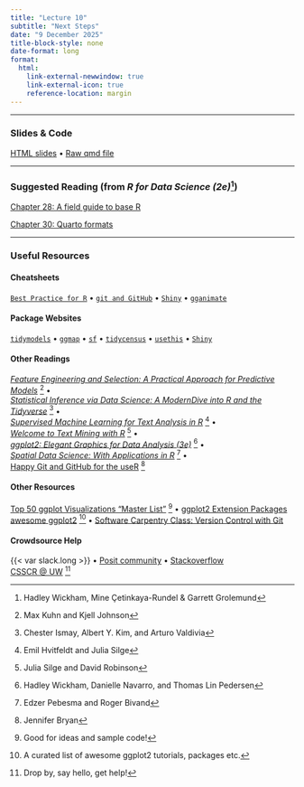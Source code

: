 ```yaml
---
title: "Lecture 10"
subtitle: "Next Steps"
date: "9 December 2025"
title-block-style: none
date-format: long
format:
  html:
    link-external-newwindow: true
    link-external-icon: true
    reference-location: margin
---
```

---

### Slides & Code 

[HTML slides](CSSS508_Lecture10.qmd) • 
[Raw qmd file](https://raw.githubusercontent.com/vsass/CSSS508/main/Lectures/Lecture10/CSSS508_Lecture10.qmd)

---

### Suggested Reading (from *R for Data Science (2e)*^[Hadley Wickham, Mine Çetinkaya-Rundel & Garrett Grolemund])

[Chapter 28: A field guide to base R](https://r4ds.hadley.nz/base-r)

[Chapter 30: Quarto formats](https://r4ds.hadley.nz/iteration)

---

### Useful Resources

#### Cheatsheets

[`Best Practice for R`](https://rstudio.github.io/cheatsheets/R-best-practice.pdf) • 
[`git and GitHub`](https://rstudio.github.io/cheatsheets/git-github.pdf) • 
[`Shiny`](https://rstudio.github.io/cheatsheets/shiny.pdf) • 
[`gganimate`](https://rstudio.github.io/cheatsheets/gganimate.pdf)

#### Package Websites
[`tidymodels`](https://www.tidymodels.org/) •
[`ggmap`](https://github.com/dkahle/ggmap#ggmap) • 
[`sf`](https://r-spatial.github.io/sf/) • 
[`tidycensus`](https://walker-data.com/tidycensus/) • 
[`usethis`](https://usethis.r-lib.org/) • 
[`Shiny`](https://shiny.posit.co/)

#### Other Readings
[*Feature Engineering and Selection: A Practical Approach for Predictive Models*](https://bookdown.org/max/FES/) ^[Max Kuhn and Kjell Johnson] • \
[*Statistical Inference via Data Science: A ModernDive into R and the Tidyverse*](https://moderndive.com/v2/) ^[Chester Ismay, Albert Y. Kim, and Arturo Valdivia] • \
[*Supervised Machine Learning for Text Analysis in R*](https://smltar.com/) ^[Emil Hvitfeldt and Julia Silge] • \
[*Welcome to Text Mining with R*](https://www.tidytextmining.com/) ^[Julia Silge and David Robinson] • \
[*ggplot2: Elegant Graphics for Data Analysis (3e)*](https://ggplot2-book.org/) ^[Hadley Wickham, Danielle Navarro, and Thomas Lin Pedersen] • \
[*Spatial Data Science: With Applications in R*](https://r-spatial.org/book/) ^[Edzer Pebesma and Roger Bivand] • \
[Happy Git and GitHub for the useR](https://happygitwithr.com/) ^[Jennifer Bryan]

#### Other Resources
[Top 50 ggplot Visualizations "Master List"](https://r-statistics.co/Top50-Ggplot2-Visualizations-MasterList-R-Code.html) ^[Good for ideas and sample code!] •
[ggplot2 Extension Packages](https://exts.ggplot2.tidyverse.org/gallery/) \
[awesome ggplot2](https://github.com/erikgahner/awesome-ggplot2) ^[A curated list of awesome ggplot2 tutorials, packages etc.] • 
[Software Carpentry Class: Version Control with Git](https://swcarpentry.github.io/git-novice/)

#### Crowdsource Help

{{< var slack.long >}} • 
[Posit community](https://community.rstudio.com/) • 
[Stackoverflow](https://stackoverflow.com/) \
[CSSCR @ UW](https://depts.washington.edu/csscr/) ^[Drop by, say hello, get help!]
